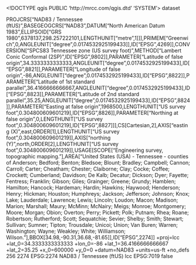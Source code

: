 <!DOCTYPE qgis PUBLIC 'http://mrcc.com/qgis.dtd' 'SYSTEM'>
<qgis version="3.34.10-Prizren">
  <identifier></identifier>
  <parentidentifier></parentidentifier>
  <language></language>
  <type>dataset</type>
  <title></title>
  <abstract></abstract>
  <contact>
    <name></name>
    <organization></organization>
    <position></position>
    <voice></voice>
    <fax></fax>
    <email></email>
    <role></role>
  </contact>
  <links/>
  <dates/>
  <fees></fees>
  <encoding></encoding>
  <crs>
    <spatialrefsys nativeFormat="Wkt">
      <wkt>PROJCRS["NAD83 / Tennessee (ftUS)",BASEGEOGCRS["NAD83",DATUM["North American Datum 1983",ELLIPSOID["GRS 1980",6378137,298.257222101,LENGTHUNIT["metre",1]]],PRIMEM["Greenwich",0,ANGLEUNIT["degree",0.0174532925199433]],ID["EPSG",4269]],CONVERSION["SPCS83 Tennessee zone (US survey foot)",METHOD["Lambert Conic Conformal (2SP)",ID["EPSG",9802]],PARAMETER["Latitude of false origin",34.3333333333333,ANGLEUNIT["degree",0.0174532925199433],ID["EPSG",8821]],PARAMETER["Longitude of false origin",-86,ANGLEUNIT["degree",0.0174532925199433],ID["EPSG",8822]],PARAMETER["Latitude of 1st standard parallel",36.4166666666667,ANGLEUNIT["degree",0.0174532925199433],ID["EPSG",8823]],PARAMETER["Latitude of 2nd standard parallel",35.25,ANGLEUNIT["degree",0.0174532925199433],ID["EPSG",8824]],PARAMETER["Easting at false origin",1968500,LENGTHUNIT["US survey foot",0.304800609601219],ID["EPSG",8826]],PARAMETER["Northing at false origin",0,LENGTHUNIT["US survey foot",0.304800609601219],ID["EPSG",8827]]],CS[Cartesian,2],AXIS["easting (X)",east,ORDER[1],LENGTHUNIT["US survey foot",0.304800609601219]],AXIS["northing (Y)",north,ORDER[2],LENGTHUNIT["US survey foot",0.304800609601219]],USAGE[SCOPE["Engineering survey, topographic mapping."],AREA["United States (USA) - Tennessee - counties of Anderson; Bedford; Benton; Bledsoe; Blount; Bradley; Campbell; Cannon; Carroll; Carter; Cheatham; Chester; Claiborne; Clay; Cocke; Coffee; Crockett; Cumberland; Davidson; De Kalb; Decatur; Dickson; Dyer; Fayette; Fentress; Franklin; Gibson; Giles; Grainger; Greene; Grundy; Hamblen; Hamilton; Hancock; Hardeman; Hardin; Hawkins; Haywood; Henderson; Henry; Hickman; Houston; Humphreys; Jackson; Jefferson; Johnson; Knox; Lake; Lauderdale; Lawrence; Lewis; Lincoln; Loudon; Macon; Madison; Marion; Marshall; Maury; McMinn; McNairy; Meigs; Monroe; Montgomery; Moore; Morgan; Obion; Overton; Perry; Pickett; Polk; Putnam; Rhea; Roane; Robertson; Rutherford; Scott; Sequatchie; Sevier; Shelby; Smith; Stewart; Sullivan; Sumner; Tipton; Trousdale; Unicoi; Union; Van Buren; Warren; Washington; Wayne; Weakley; White; Williamson; Wilson."],BBOX[34.98,-90.31,36.68,-81.65]],ID["EPSG",2274]]</wkt>
      <proj4>+proj=lcc +lat_0=34.3333333333333 +lon_0=-86 +lat_1=36.4166666666667 +lat_2=35.25 +x_0=600000 +y_0=0 +datum=NAD83 +units=us-ft +no_defs</proj4>
      <srsid>256</srsid>
      <srid>2274</srid>
      <authid>EPSG:2274</authid>
      <description>NAD83 / Tennessee (ftUS)</description>
      <projectionacronym>lcc</projectionacronym>
      <ellipsoidacronym>EPSG:7019</ellipsoidacronym>
      <geographicflag>false</geographicflag>
    </spatialrefsys>
  </crs>
  <extent>
    <spatial miny="179769313486231570814527423731704356798070567525844996598917476803157260780028538760589558632766878171540458953514382464234321326889464182768467546703537516986049910576551282076245490090389328944075868508455133942304583236903222948165808559332123348274797826204144723168738177180919299881250404026184124858368" maxx="-179769313486231570814527423731704356798070567525844996598917476803157260780028538760589558632766878171540458953514382464234321326889464182768467546703537516986049910576551282076245490090389328944075868508455133942304583236903222948165808559332123348274797826204144723168738177180919299881250404026184124858368" dimensions="2" crs="EPSG:2274" maxz="0" minx="179769313486231570814527423731704356798070567525844996598917476803157260780028538760589558632766878171540458953514382464234321326889464182768467546703537516986049910576551282076245490090389328944075868508455133942304583236903222948165808559332123348274797826204144723168738177180919299881250404026184124858368" maxy="-179769313486231570814527423731704356798070567525844996598917476803157260780028538760589558632766878171540458953514382464234321326889464182768467546703537516986049910576551282076245490090389328944075868508455133942304583236903222948165808559332123348274797826204144723168738177180919299881250404026184124858368" minz="0"/>
    <temporal>
      <period>
        <start></start>
        <end></end>
      </period>
    </temporal>
  </extent>
</qgis>
